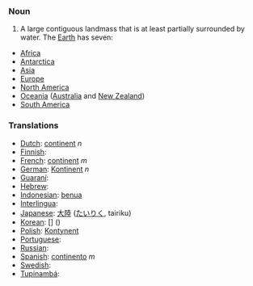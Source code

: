 === Noun ===
#A large contiguous landmass that is at least partially surrounded by water.  The [[Earth]] has seven:
*[[Africa]]
*[[Antarctica]]
*[[Asia]]
*[[Europe]]
*[[North America]]
*[[Oceania]] ([[Australia]] and [[New Zealand]])
*[[South America]]

=== Translations ===

*[[Dutch]]: [[continent]] ''n''
*[[Finnish]]: [[]]
*[[French]]: [[continent]] ''m''
*[[German]]: [[Kontinent]] ''n''
*[[Guaraní]]: [[]]
*[[Hebrew]]: [[]] '' ''
*[[Indonesian]]: [[benua]]
*[[Interlingua]]: [[]]
*[[Japanese]]: [[大陸]] ([[たいりく]], tairiku)
*[[Korean]]: [[]] [] ()
*[[Polish]]: [[Kontynent]]
*[[Portuguese]]: [[]] '' ''
*[[Russian]]: [[]]
*[[Spanish]]: [[continento]] ''m''
*[[Swedish]]: [[]] '' ''
*[[Tupinambá]]: [[]]